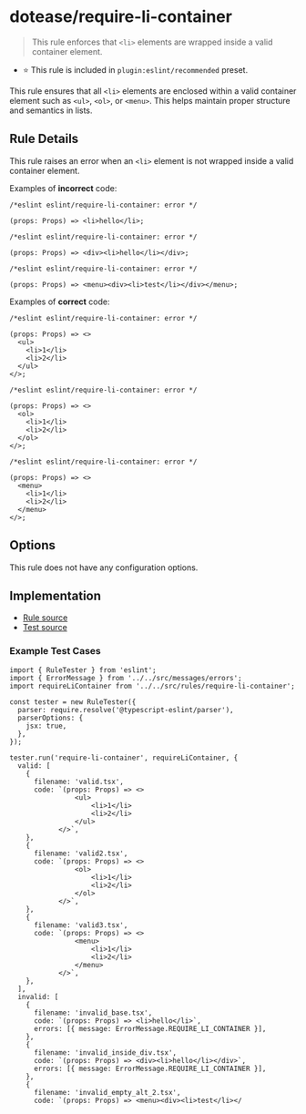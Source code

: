 # dotease/require-li-container

> This rule enforces that `<li>` elements are wrapped inside a valid container element.

- ⭐️ This rule is included in `plugin:eslint/recommended` preset.

This rule ensures that all `<li>` elements are enclosed within a valid container element such as `<ul>`, `<ol>`, or `<menu>`. This helps maintain proper structure and semantics in lists.

## Rule Details

This rule raises an error when an `<li>` element is not wrapped inside a valid container element.

Examples of **incorrect** code:

```tsx
/*eslint eslint/require-li-container: error */

(props: Props) => <li>hello</li>;
```

```tsx
/*eslint eslint/require-li-container: error */

(props: Props) => <div><li>hello</li></div>;
```

```tsx
/*eslint eslint/require-li-container: error */

(props: Props) => <menu><div><li>test</li></div></menu>;
```

Examples of **correct** code:

```tsx
/*eslint eslint/require-li-container: error */

(props: Props) => <>
  <ul>
    <li>1</li>
    <li>2</li>
  </ul>
</>;
```

```tsx
/*eslint eslint/require-li-container: error */

(props: Props) => <>
  <ol>
    <li>1</li>
    <li>2</li>
  </ol>
</>;
```

```tsx
/*eslint eslint/require-li-container: error */

(props: Props) => <>
  <menu>
    <li>1</li>
    <li>2</li>
  </menu>
</>;
```

## Options

This rule does not have any configuration options.

## Implementation

- [Rule source](../../src/rules/require-li-container.ts)
- [Test source](../../tests/rules/require-li-container.ts)

### Example Test Cases

```tsx
import { RuleTester } from 'eslint';
import { ErrorMessage } from '../../src/messages/errors';
import requireLiContainer from '../../src/rules/require-li-container';

const tester = new RuleTester({
  parser: require.resolve('@typescript-eslint/parser'),
  parserOptions: {
    jsx: true,
  },
});

tester.run('require-li-container', requireLiContainer, {
  valid: [
    {
      filename: 'valid.tsx',
      code: `(props: Props) => <>
                <ul>
                    <li>1</li>
                    <li>2</li>
                </ul>
            </>`,
    },
    {
      filename: 'valid2.tsx',
      code: `(props: Props) => <>
                <ol>
                    <li>1</li>
                    <li>2</li>
                </ol>
            </>`,
    },
    {
      filename: 'valid3.tsx',
      code: `(props: Props) => <>
                <menu>
                    <li>1</li>
                    <li>2</li>
                </menu>
            </>`,
    },
  ],
  invalid: [
    {
      filename: 'invalid_base.tsx',
      code: `(props: Props) => <li>hello</li>`,
      errors: [{ message: ErrorMessage.REQUIRE_LI_CONTAINER }],
    },
    {
      filename: 'invalid_inside_div.tsx',
      code: `(props: Props) => <div><li>hello</li></div>`,
      errors: [{ message: ErrorMessage.REQUIRE_LI_CONTAINER }],
    },
    {
      filename: 'invalid_empty_alt_2.tsx',
      code: `(props: Props) => <menu><div><li>test</li></